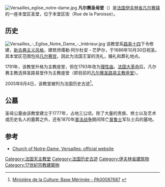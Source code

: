 [[File:Versailles_eglise_notre-dame.jpg|thumb]]
'''凡尔赛圣母堂'''（{{lang-fr|Église Notre-Dame de Versailles}}）是[[法国|法国]][[伊夫林省|伊夫林省]][[凡尔赛镇|凡尔赛镇]]的一座本堂区圣堂，位于本堂区街（Rue de la Paroisse）。

== 历史 ==
[[Image:Versailles_-_Eglise_Notre_Dame_-_Intérieur.jpg|thumb]]
该教堂系[[路易十四|路易十四]]下令修建，[[新古典主义建筑|新古典主义风格]]，建筑师儒勒·阿尔杜安 - 芒萨尔，于1686年10月30日祝圣。其本堂区范围包括[[凡尔赛宫|凡尔赛宫]]，因此为法国王室的洗礼，婚礼和葬礼地点。

1791年，该教堂升格为主教座堂，但在1793年改为[[理性崇拜|理性庙]]。[[法国大革命|法国大革命]]后，凡尔赛主教选择圣路易堂作为主教座堂（即目前的[[凡尔赛圣路易主教座堂|凡尔赛圣路易主教座堂]]）。

2005年8月4日，该教堂被列为法国历史古迹<ref>[http://www.culture.gouv.fr/public/mistral/merimee_fr?ACTION=CHERCHER&FIELD_1=REF&VALUE_1=PA00087687 Ministère de la Culture: Base Mérimée - PA00087687] {{Wayback|url=http://www.culture.gouv.fr/public/mistral/merimee_fr?ACTION=CHERCHER&FIELD_1=REF&VALUE_1=PA00087687 |date=20160408031758 }} {{fr icon}}</ref>。

==公墓==
圣母公墓由该教堂建立于1777年，占地三公顷。除了大量的贵族、修士以及艺术或历史名人的墓葬之外，还有1870年[[普法战争|普法战争]]期间阵亡[[普鲁士|普鲁士]]军队士兵的墓地。

== 参考 ==
{{reflist}}
* [https://web.archive.org/web/20140103233656/http://notredame-versailles.org/ Church of Notre-Dame, Versailles: official website] {{fr icon}}
{{Commonscat|Église Notre-Dame de Versailles}}

{{coord|48|48|28|N|2|07|44|E|type:landmark_source:kolossus-frwiki|display=title}}

[[Category:法国天主教堂|Category:法国天主教堂]]
[[Category:法国历史古迹|Category:法国历史古迹]]
[[Category:伊夫林省建筑物|Category:伊夫林省建筑物]]
[[Category:17世紀宗教建築物|Category:17世紀宗教建築物]]